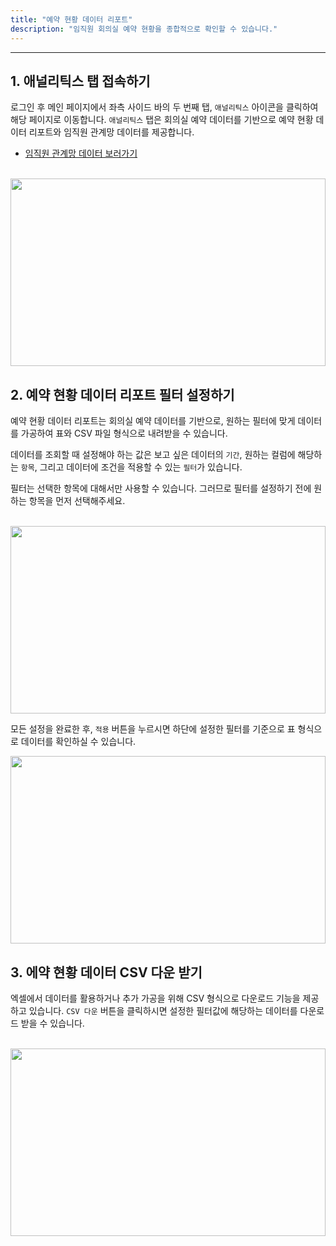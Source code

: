 ```yaml
---
title: "예약 현황 데이터 리포트"
description: "임직원 회의실 예약 현황을 종합적으로 확인할 수 있습니다."
---
```


---

## 1. 애널리틱스 탭 접속하기

로그인 후 메인 페이지에서 좌측 사이드 바의 두 번째 탭, `애널리틱스` 아이콘을 클릭하여 해당 페이지로 이동합니다.
`애널리틱스` 탭은 회의실 예약 데이터를 기반으로 예약 현황 데이터 리포트와 임직원 관계망 데이터를 제공합니다.

-   <a href="https://mile.mintlify.app/analytics/mile-meeting/table">임직원 관계망 데이터 보러가기</a>

<br />

<Frame>
    <img src="/images/analytics/book-report/img1.png" width="100%" height="300" />
</Frame>

<br />

## 2. 예약 현황 데이터 리포트 필터 설정하기

예약 현황 데이터 리포트는 회의실 예약 데이터를 기반으로, 원하는 필터에 맞게 데이터를 가공하여 표와 CSV 파일 형식으로 내려받을 수 있습니다.

데이터를 조회할 때 설정해야 하는 값은 보고 싶은 데이터의 `기간`, 원하는 컬럼에 해당하는 `항목`, 그리고 데이터에 조건을 적용할 수 있는 `필터`가 있습니다.

<Warning>필터는 선택한 항목에 대해서만 사용할 수 있습니다. 그러므로 필터를 설정하기 전에 원하는 항목을 먼저 선택해주세요.</Warning>

<br />
<Frame>
    <img src="/images/analytics/book-report/img2.png" width="100%" height="300" />
</Frame>

<br />

모든 설정을 완료한 후, `적용` 버튼을 누르시면 하단에 설정한 필터를 기준으로 표 형식으로 데이터를 확인하실 수 있습니다.

<Frame>
    <img src="/images/analytics/book-report/img3.png" width="100%" height="300" />
</Frame>

<br />

## 3. 에약 현황 데이터 CSV 다운 받기

엑셀에서 데이터를 활용하거나 추가 가공을 위해 CSV 형식으로 다운로드 기능을 제공하고 있습니다. `CSV 다운` 버튼을 클릭하시면 설정한 필터값에 해당하는 데이터를 다운로드 받을 수 있습니다.

<br />
<Frame>
    <img src="/images/analytics/book-report/img4.png" width="100%" height="300" />
</Frame>
